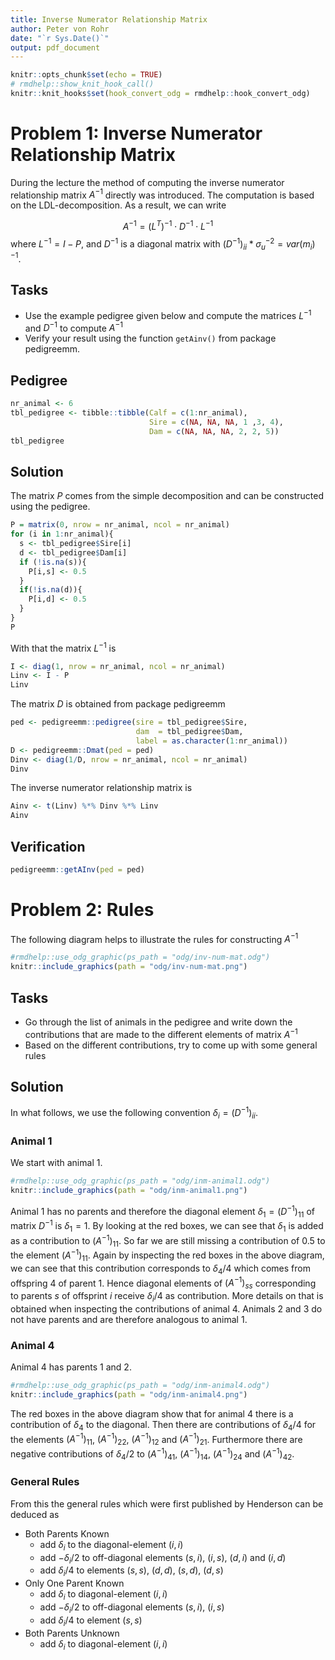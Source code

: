 ```yaml
---
title: Inverse Numerator Relationship Matrix
author: Peter von Rohr
date: "`r Sys.Date()`"
output: pdf_document
---
```


```r
knitr::opts_chunk$set(echo = TRUE)
# rmdhelp::show_knit_hook_call()
knitr::knit_hooks$set(hook_convert_odg = rmdhelp::hook_convert_odg)
```

# Problem 1: Inverse Numerator Relationship Matrix
During the lecture the method of computing the inverse numerator relationship matrix $A^{-1}$ directly was introduced. The computation is based on the LDL-decomposition. As a result, we can write 

$$A^{-1} = (L^T)^{-1} \cdot D^{-1} \cdot L^{-1}$$
where $L^{-1} = I-P$, and $D^{-1}$ is a diagonal matrix with $(D^{-1})_{ii} * \sigma_u^{-2} = var(m_i)^{-1}$.  


## Tasks

* Use the example pedigree given below and compute the matrices $L^{-1}$ and $D^{-1}$ to compute $A^{-1}$
* Verify your result using the function `getAinv()` from package pedigreemm.


## Pedigree

```r
nr_animal <- 6
tbl_pedigree <- tibble::tibble(Calf = c(1:nr_animal),
                               Sire = c(NA, NA, NA, 1 ,3, 4),
                               Dam = c(NA, NA, NA, 2, 2, 5))
tbl_pedigree
```


## Solution
The matrix $P$ comes from the simple decomposition and can be constructed using the pedigree.

```r
P = matrix(0, nrow = nr_animal, ncol = nr_animal)
for (i in 1:nr_animal){
  s <- tbl_pedigree$Sire[i]
  d <- tbl_pedigree$Dam[i]
  if (!is.na(s)){
    P[i,s] <- 0.5
  }
  if(!is.na(d)){
    P[i,d] <- 0.5
  }
}
P
```

With that the matrix $L^{-1}$ is 

```r
I <- diag(1, nrow = nr_animal, ncol = nr_animal)
Linv <- I - P
Linv
```

The matrix $D$ is obtained from package pedigreemm

```r
ped <- pedigreemm::pedigree(sire = tbl_pedigree$Sire,
                            dam  = tbl_pedigree$Dam,
                            label = as.character(1:nr_animal))
D <- pedigreemm::Dmat(ped = ped)
Dinv <- diag(1/D, nrow = nr_animal, ncol = nr_animal)
Dinv
```

The inverse numerator relationship matrix is

```r
Ainv <- t(Linv) %*% Dinv %*% Linv
Ainv
```


## Verification

```r
pedigreemm::getAInv(ped = ped)
```


# Problem 2: Rules
The following diagram helps to illustrate the rules for constructing $A^{-1}$

```r
#rmdhelp::use_odg_graphic(ps_path = "odg/inv-num-mat.odg")
knitr::include_graphics(path = "odg/inv-num-mat.png")
```
 

## Tasks

* Go through the list of animals in the pedigree and write down the contributions that are made to the different elements of matrix $A^{-1}$ 
* Based on the different contributions, try to come up with some general rules


## Solution
In what follows, we use the following convention $\delta_i = (D^{-1})_{ii}$. 


### Animal 1
We start with animal $1$. 

```r
#rmdhelp::use_odg_graphic(ps_path = "odg/inm-animal1.odg")
knitr::include_graphics(path = "odg/inm-animal1.png")
```

Animal $1$ has no parents and therefore the diagonal element $\delta_1 = (D^{-1})_{11}$ of matrix $D^{-1}$ is $\delta_{1} = 1$. By looking at the red boxes, we can see that $\delta_1$ is added as a contribution to $(A^{-1})_{11}$. So far we are still missing a contribution of $0.5$ to the element $(A^{-1})_{11}$. Again by inspecting the red boxes in the above diagram, we can see that this contribution corresponds to $\delta_4 /4$ which comes from offspring $4$ of parent $1$. Hence diagonal elements of $(A^{-1})_{ss}$ corresponding to parents $s$ of offsprint $i$ receive $\delta_i/4$ as contribution. More details on that is obtained when inspecting the contributions of animal $4$. Animals $2$ and $3$ do not have parents and are therefore analogous to animal $1$.
 

### Animal 4
Animal $4$ has parents $1$ and $2$. 

```r
#rmdhelp::use_odg_graphic(ps_path = "odg/inm-animal4.odg")
knitr::include_graphics(path = "odg/inm-animal4.png")
```
 
The red boxes in the above diagram show that for animal $4$ there is a contribution of $\delta_4$ to the diagonal. Then there are contributions of $\delta_4/4$ for the elements $(A^{-1})_{11}$, $(A^{-1})_{22}$, $(A^{-1})_{12}$ and $(A^{-1})_{21}$. Furthermore there are negative contributions of $\delta_4/2$ to $(A^{-1})_{41}$, $(A^{-1})_{14}$, $(A^{-1})_{24}$ and $(A^{-1})_{42}$. 


### General Rules
From this the general rules which were first published by Henderson can be deduced as

* Both Parents Known
    + add $\delta_i$ to the diagonal-element $(i,i)$
    + add $-\delta_i/2$ to off-diagonal elements $(s,i)$, $(i,s)$, $(d,i)$ and $(i,d)$
    + add $\delta_i/4$ to elements $(s,s)$, $(d,d)$, $(s,d)$, $(d,s)$

* Only One Parent Known
    + add $\delta_i$ to diagonal-element $(i,i)$
    + add $-\delta_i/2$ to off-diagonal elements $(s,i)$, $(i,s)$
    + add $\delta_i/4$ to element $(s,s)$

* Both Parents Unknown
    + add $\delta_i$ to diagonal-element $(i,i)$
